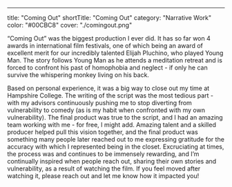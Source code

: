 ---
title: "Coming Out"
shortTitle: "Coming Out"
category: "Narrative Work"
color: "#00CBC8"
cover: "./comingout.png"


 “Coming Out” was the biggest production I ever did. It has so far won 4 awards in international film festivals, one of which being an award of excellent merit for our incredibly talented Elijah Pluchino, who played Young Man. The story follows Young Man as he attends a meditation retreat and is forced to confront his past of homophobia and neglect - if only he can survive the whispering monkey living on his back. 

Based on personal experience, it was a big way to close out my time at Hampshire College. The writing of the script was the most tedious part - with my advisors continuously pushing me to stop diverting from vulnerability to comedy (as is my habit when confronted with my own vulnerability). The final product was true to the script, and I had an amazing team working with me - for free, I might add. Amazing talent and a skilled producer helped pull this vision together, and the final product was something many people later reached out to me expressing gratitude for the accuracy with which I represented being in the closet. Excruciating at times, the process was and continues to be immensely rewarding, and I’m continually inspired when people reach out, sharing their own stories and vulnerability, as a result of watching the film. If you feel moved after watching it, please reach out and let me know how it impacted you!

